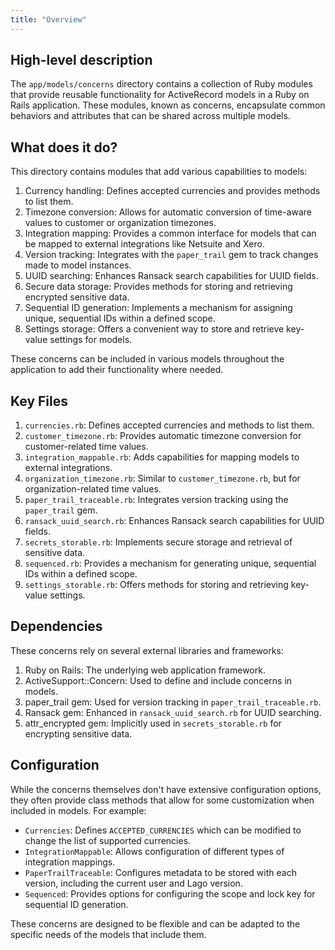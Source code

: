 ```yaml
---
title: "Overview"
---
```


## High-level description
The `app/models/concerns` directory contains a collection of Ruby modules that provide reusable functionality for ActiveRecord models in a Ruby on Rails application. These modules, known as concerns, encapsulate common behaviors and attributes that can be shared across multiple models.

## What does it do?
This directory contains modules that add various capabilities to models:

1. Currency handling: Defines accepted currencies and provides methods to list them.
2. Timezone conversion: Allows for automatic conversion of time-aware values to customer or organization timezones.
3. Integration mapping: Provides a common interface for models that can be mapped to external integrations like Netsuite and Xero.
4. Version tracking: Integrates with the `paper_trail` gem to track changes made to model instances.
5. UUID searching: Enhances Ransack search capabilities for UUID fields.
6. Secure data storage: Provides methods for storing and retrieving encrypted sensitive data.
7. Sequential ID generation: Implements a mechanism for assigning unique, sequential IDs within a defined scope.
8. Settings storage: Offers a convenient way to store and retrieve key-value settings for models.

These concerns can be included in various models throughout the application to add their functionality where needed.

## Key Files

1. `currencies.rb`: Defines accepted currencies and methods to list them.
2. `customer_timezone.rb`: Provides automatic timezone conversion for customer-related time values.
3. `integration_mappable.rb`: Adds capabilities for mapping models to external integrations.
4. `organization_timezone.rb`: Similar to `customer_timezone.rb`, but for organization-related time values.
5. `paper_trail_traceable.rb`: Integrates version tracking using the `paper_trail` gem.
6. `ransack_uuid_search.rb`: Enhances Ransack search capabilities for UUID fields.
7. `secrets_storable.rb`: Implements secure storage and retrieval of sensitive data.
8. `sequenced.rb`: Provides a mechanism for generating unique, sequential IDs within a defined scope.
9. `settings_storable.rb`: Offers methods for storing and retrieving key-value settings.

## Dependencies
These concerns rely on several external libraries and frameworks:

1. Ruby on Rails: The underlying web application framework.
2. ActiveSupport::Concern: Used to define and include concerns in models.
3. paper_trail gem: Used for version tracking in `paper_trail_traceable.rb`.
4. Ransack gem: Enhanced in `ransack_uuid_search.rb` for UUID searching.
5. attr_encrypted gem: Implicitly used in `secrets_storable.rb` for encrypting sensitive data.

## Configuration
While the concerns themselves don't have extensive configuration options, they often provide class methods that allow for some customization when included in models. For example:

- `Currencies`: Defines `ACCEPTED_CURRENCIES` which can be modified to change the list of supported currencies.
- `IntegrationMappable`: Allows configuration of different types of integration mappings.
- `PaperTrailTraceable`: Configures metadata to be stored with each version, including the current user and Lago version.
- `Sequenced`: Provides options for configuring the scope and lock key for sequential ID generation.

These concerns are designed to be flexible and can be adapted to the specific needs of the models that include them.